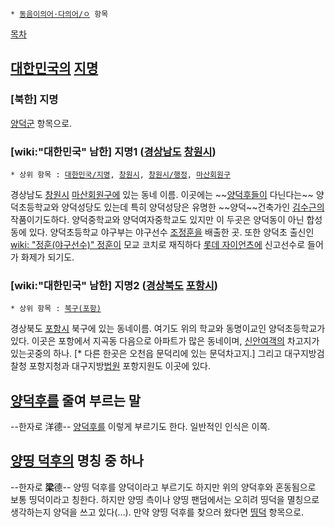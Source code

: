  * [[동음이의어·다의어/ㅇ]] 항목

[[목차]]
== [[대한민국]]의 [[지명]] ==
=== [북한] 지명 ===
[[양덕군]] 항목으로.

=== [wiki:"대한민국" 남한] 지명1 ([[경상남도]] [[창원시]]) ===
 * 상위 항목 : [[대한민국/지명]], [[창원시]], [[창원시/행정]], [[마산회원구]]

경상남도 [[창원시]] [[마산회원구]]에 있는 동네 이름. 이곳에는 ~~[[양덕후]]들이 다닌다는~~ 양덕초등학교와 양덕성당도 있는데 특히 양덕성당은 유명한 ~~양덕~~건축가인 [[김수근]]의 작품이기도하다. 양덕중학교와 양덕여자중학교도 있지만 이 두곳은 양덕동이 아닌 합성동에 있다.
양덕초등학교 야구부는 야구선수 [[조정훈]]을 배출한 곳. 또한 양덕초 출신인 [[wiki: "정훈(야구선수)" 정훈]]이 모교 코치로 재직하다 [[롯데 자이언츠]]에 신고선수로 들어가 화제가 되기도.

=== [wiki:"대한민국" 남한] 지명2 ([[경상북도]] [[포항시]]) ===
 * 상위 항목 : [[북구(포항)]]

경상북도 [[포항시]] 북구에 있는 동네이름. 여기도 위의 학교와 동명이교인 양덕초등학교가 있다. 이곳은 포항에서 지곡동 다음으로 아파트가 많은 동네이며, [[신안여객]]의 차고지가 있는곳중의 하나. [* 다른 한곳은 오천읍 문덕리에 있는 문덕차고지.]
그리고 대구지방검찰청 포항지청과 대구지방[[법원]] 포항지원도 이곳에 있다.

== [[양덕후]]를 줄여 부르는 말 ==
--한자로 洋德--
[[양덕후]]를 이렇게 부르기도 한다. 일반적인 인식은 이쪽.

== [[띵덕|양띵 덕후]]의 명칭 중 하나 ==
--한자로 '''梁'''德--
양띵 덕후를 양덕이라고 부르기도 하지만 위의 양덕후와 혼동됨으로 보통 띵덕이라고 칭한다. 하지만 양띵 측이나 양띵 팬덤에서는 오히려 띵덕을 멸칭으로 생각하는지 양덕을 쓰고 있다(…). 만약 양띵 덕후를 찾으러 왔다면 [[띵덕]] 항목으로.
